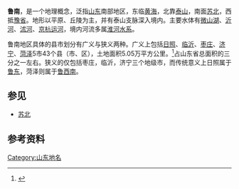 '''鲁南'''，是一个地理概念，泛指[[山东|山东]]南部地区，东临[[黄海|黄海]]，北靠[[泰山|泰山]]，南面[[苏北|苏北]]，西抵[[河南省|豫省]]。地形以平原、丘陵为主，并有泰山支脉深入境内。主要水体有[[微山湖|微山湖]]、[[沂河|沂河]]、[[沭河|沭河]]、[[京杭运河|京杭运河]]，境内河流多属[[淮河水系|淮河水系]]。

鲁南地区具体的县市划分有广义与狭义两种。广义上包括[[日照|日照]]、[[临沂|临沂]]、[[枣庄|枣庄]]、[[济宁|济宁]]、[[菏泽|菏泽]]5市43个县（市、区），土地面积5.05万平方公里。<ref>{{Cite web |url=http://www.ic98.com/info/jiancai/78/20091119/67081.Html |title=存档副本 |access-date=2010-03-04 |archive-url=https://web.archive.org/web/20160413153759/http://www.ic98.com/info/jiancai/78/20091119/67081.Html |archive-date=2016-04-13 |dead-url=yes }}</ref>占山东省总面积的三分之一左右。狭义的仅包括枣庄，临沂，济宁三个地级市，而传统意义上日照属于[[鲁东|鲁东]]，菏泽则属于[[鲁西南|鲁西南]]。

==参见==
*[[苏北|苏北]]
==参考资料==
{{Reflist}}

[[Category:山东地名|Category:山东地名]]